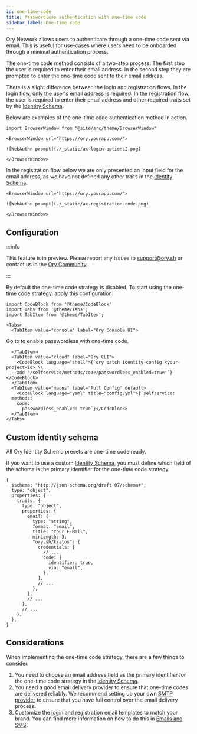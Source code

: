 ```yaml
---
id: one-time-code
title: Passwordless authentication with one-time code
sidebar_label: One-time code
---
```


Ory Network allows users to authenticate through a one-time code sent via email. This is useful for use-cases where users need to
be onboarded through a minimal authentication process.

The one-time code method consists of a two-step process. The first step the user is required to enter their email address. In the
second step they are prompted to enter the one-time code sent to their email address.

There is a slight difference between the login and registration flows. In the login flow, only the user's email address is
required. In the registration flow, the user is required to enter their email address and other required traits set by the
[Identity Schema](../manage-identities/05_identity-schema.mdx).

Below are examples of the one-time code authentication method in action.

```mdx-code-block
import BrowserWindow from "@site/src/theme/BrowserWindow"

<BrowserWindow url="https://ory.yourapp.com/">

![WebAuthn prompt](./_static/ax-login-options2.png)

</BrowserWindow>
```

In the registration flow below we are only presented an input field for the email address, as we have not defined any other traits
in the [Identity Schema](../manage-identities/05_identity-schema.mdx).

```mdx-code-block
<BrowserWindow url="https://ory.yourapp.com/">

![WebAuthn prompt](./_static/ax-registration-code.png)

</BrowserWindow>
```

## Configuration

:::info

This feature is in preview. Please report any issues to support@ory.sh or contact us in the
[Ory Community](https://slack.ory.sh/).

:::

By default the one-time code strategy is disabled. To start using the one-time code strategy, apply this configuration:

```mdx-code-block
import CodeBlock from '@theme/CodeBlock'
import Tabs from '@theme/Tabs';
import TabItem from '@theme/TabItem';

<Tabs>
  <TabItem value="console" label="Ory Console UI">
```

Go to <ConsoleLink route="project.passwordless" /> to enable passwordless with one-time code.

```mdx-code-block
  </TabItem>
  <TabItem value="cloud" label="Ory CLI">
    <CodeBlock language="shell">{`ory patch identity-config <your-project-id> \\
  --add '/selfservice/methods/code/passwordless_enabled=true'`}</CodeBlock>
  </TabItem>
  <TabItem value="macos" label="Full Config" default>
    <CodeBlock language="yaml" title="config.yml">{`selfservice:
  methods:
    code:
      passwordless_enabled: true`}</CodeBlock>
  </TabItem>
</Tabs>
```

## Custom identity schema

All Ory Identity Schema presets are one-time code ready.

If you want to use a custom [Identity Schema](../manage-identities/05_identity-schema.mdx), you must define which field of the
schema is the primary identifier for the one-time code strategy.

```json5 title="identity.schema.json" {16-19}
{
  $schema: "http://json-schema.org/draft-07/schema#",
  type: "object",
  properties: {
    traits: {
      type: "object",
      properties: {
        email: {
          type: "string",
          format: "email",
          title: "Your E-Mail",
          minLength: 3,
          "ory.sh/kratos": {
            credentials: {
              // ...
              code: {
                identifier: true,
                via: "email",
              },
            },
            // ...
          },
        },
        // ...
      },
      // ...
    },
  },
}
```

## Considerations

When implementing the one-time code strategy, there are a few things to consider.

1. You need to choose an email address field as the primary identifier for the one-time code strategy in the
   [Identity Schema](../manage-identities/05_identity-schema.mdx).
2. You need a good email delivery provider to ensure that one-time codes are delivered reliably. We recommend setting up your own
   [SMTP provider](../emails-sms/01_sending-emails-smtp.mdx) to ensure that you have full control over the email delivery process.
3. Customize the login and registration email templates to match your brand. You can find more information on how to do this in
   [Emails and SMS](../emails-sms/05_custom-email-templates.mdx).
